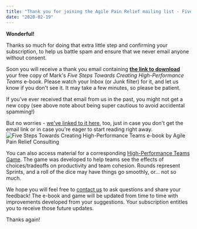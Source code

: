 ```yaml
---
title: "Thank you for joining the Agile Pain Relief mailing list - Five Steps Towards Creating High-Performance Teams e-book offer"
date: "2020-02-19"
---
```


**Wonderful!**

Thanks so much for doing that extra little step and confirming your subscription, to help us battle spam and ensure that we never email anyone without consent.

Soon you will receive a thank you email containing **[the link to download](https://www.dropbox.com/s/n5k56pg8wo3vsni/Five%20Steps%20Towards%20Creating%20High%20Performance%20Teams.pdf?dl=0)** your free copy of Mark's _Five Steps Towards Creating High-Performance Teams_ e-book. Please watch your Inbox (or Junk filter) for it, and let us know if you don't see it. It may take a few minutes, so please be patient.

If you've ever received that email from us in the past, you might not get a new copy (see above note about being super cautious to avoid accidental spamming!)

But no worries - [we've linked to it here](https://www.dropbox.com/s/n5k56pg8wo3vsni/Five%20Steps%20Towards%20Creating%20High%20Performance%20Teams.pdf?dl=0), too, just in case you don't get the email link or in case you're eager to start reading right away.![Five Steps Towards Creating High-Performance Teams e-book by Agile Pain Relief Consulting](src/content/page/thank-you-mailing-list-ebook-5steps/images/high-performance-teams-cover-858x1024.png)

You can also access material for a corresponding [High-Performance Teams Game](/blog/welcome-to-the-high-performance-teams-game). The game was developed to help teams see the effects of choices/tradeoffs on productivity and team cohesion. Rounds represent Sprints, and a roll of the dice may have things go smoothly, or... not so much.

We hope you will feel free to [contact us](/contact-us) to ask questions and share your feedback! The e-book and game will be updated from time to time with improvements developed from your suggestions. Your subscription entitles you to receive those future updates.

Thanks again!
